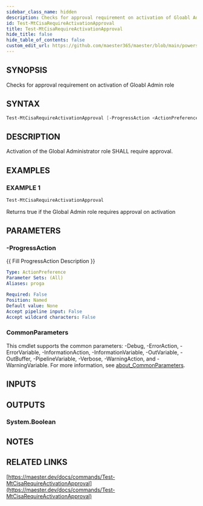 ```yaml
---
sidebar_class_name: hidden
description: Checks for approval requirement on activation of Gloabl Admin role
id: Test-MtCisaRequireActivationApproval
title: Test-MtCisaRequireActivationApproval
hide_title: false
hide_table_of_contents: false
custom_edit_url: https://github.com/maester365/maester/blob/main/powershell/public/Test-MtCisaRequireActivationApproval.ps1
---
```


## SYNOPSIS

Checks for approval requirement on activation of Gloabl Admin role

## SYNTAX

```powershell
Test-MtCisaRequireActivationApproval [-ProgressAction <ActionPreference>] [<CommonParameters>]
```

## DESCRIPTION

Activation of the Global Administrator role SHALL require approval.

## EXAMPLES

### EXAMPLE 1

```powershell
Test-MtCisaRequireActivationApproval
```

Returns true if the Global Admin role requires approval on activation

## PARAMETERS

### -ProgressAction

\{\{ Fill ProgressAction Description \}\}

```yaml
Type: ActionPreference
Parameter Sets: (All)
Aliases: proga

Required: False
Position: Named
Default value: None
Accept pipeline input: False
Accept wildcard characters: False
```

### CommonParameters

This cmdlet supports the common parameters: -Debug, -ErrorAction, -ErrorVariable, -InformationAction, -InformationVariable, -OutVariable, -OutBuffer, -PipelineVariable, -Verbose, -WarningAction, and -WarningVariable. For more information, see [about_CommonParameters](http://go.microsoft.com/fwlink/?LinkID=113216).

## INPUTS

## OUTPUTS

### System.Boolean

## NOTES

## RELATED LINKS

[https://maester.dev/docs/commands/Test-MtCisaRequireActivationApproval](https://maester.dev/docs/commands/Test-MtCisaRequireActivationApproval)
